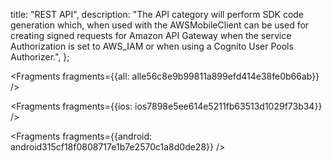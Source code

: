   title: "REST API",
  description: "The API category will perform SDK code generation which, when used with the AWSMobileClient can be used for creating signed requests for Amazon API Gateway when the service Authorization is set to AWS_IAM or when using a Cognito User Pools Authorizer.",
};






<Fragments fragments={{all: alle56c8e9b99811a899efd414e38fe0b66ab}} />




<Fragments fragments={{ios: ios7898e5ee614e5211fb63513d1029f73b34}} />



<Fragments fragments={{android: android315cf18f0808717e1b7e2570c1a8d0de28}} />